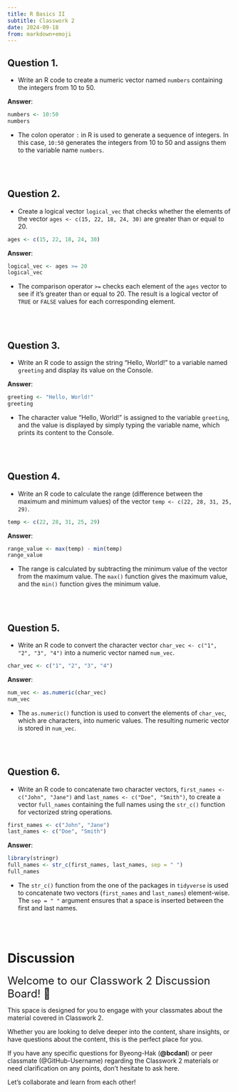 ```yaml
---
title: R Basics II
subtitle: Classwork 2
date: 2024-09-18
from: markdown+emoji
---
```



## Question 1.
- Write an R code to create a numeric vector named `numbers` containing the integers from 10 to 50.

**Answer**:
```r
numbers <- 10:50
numbers
```
- The colon operator `:` in R is used to generate a sequence of integers. In this case, `10:50` generates the integers from 10 to 50 and assigns them to the variable name `numbers`.

<br><br>


## Question 2.
- Create a logical vector `logical_vec` that checks whether the elements of the vector `ages <- c(15, 22, 18, 24, 30)` are greater than or equal to 20.

```r
ages <- c(15, 22, 18, 24, 30)
```

**Answer**:
```r
logical_vec <- ages >= 20
logical_vec
```
- The comparison operator `>=` checks each element of the `ages` vector to see if it’s greater than or equal to 20. The result is a logical vector of `TRUE` or `FALSE` values for each corresponding element.

<br><br>


## Question 3.
- Write an R code to assign the string "Hello, World!" to a variable named `greeting` and display its value on the Console.

**Answer**:
```r
greeting <- "Hello, World!"
greeting
```
- The character value "Hello, World!" is assigned to the variable `greeting`, and the value is displayed by simply typing the variable name, which prints its content to the Console.

<br><br>

## Question 4.
- Write an R code to calculate the range (difference between the maximum and minimum values) of the vector `temp <- c(22, 28, 31, 25, 29)`.

```r
temp <- c(22, 28, 31, 25, 29)
```

**Answer**:
```r
range_value <- max(temp) - min(temp)
range_value
```
- The range is calculated by subtracting the minimum value of the vector from the maximum value. The `max()` function gives the maximum value, and the `min()` function gives the minimum value.

<br><br>


## Question 5.
- Write an R code to convert the character vector `char_vec <- c("1", "2", "3", "4")` into a numeric vector named `num_vec`.

```r
char_vec <- c("1", "2", "3", "4")
```

**Answer**:
```r
num_vec <- as.numeric(char_vec)
num_vec
```

- The `as.numeric()` function is used to convert the elements of `char_vec`, which are characters, into numeric values. The resulting numeric vector is stored in `num_vec`.

<br><br>

## Question 6.
- Write an R code to concatenate two character vectors, `first_names <- c("John", "Jane")` and `last_names <- c("Doe", "Smith")`, to create a vector `full_names` containing the full names using the `str_c()` function for vectorized string operations.

```r
first_names <- c("John", "Jane")
last_names <- c("Doe", "Smith")
```

**Answer**:
```r
library(stringr)
full_names <- str_c(first_names, last_names, sep = " ")
full_names
```

- The `str_c()` function from the one of the packages in `tidyverse` is used to concatenate two vectors (`first_names` and `last_names`) element-wise. The `sep = " "` argument ensures that a space is inserted between the first and last names.

<br><br>


# Discussion 

<font size = "5">Welcome to our Classwork 2 Discussion Board! 👋 </font>

This space is designed for you to engage with your classmates about the material covered in Classwork 2.

Whether you are looking to delve deeper into the content, share insights, or have questions about the content, this is the perfect place for you.

If you have any specific questions for Byeong-Hak (**@bcdanl**) or peer classmate (@GitHub-Username) regarding the Classwork 2 materials or need clarification on any points, don't hesitate to ask here. 

Let's collaborate and learn from each other!
